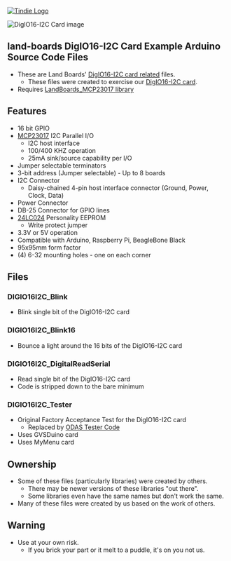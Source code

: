 <a href="https://www.tindie.com/products/land_boards/16-channel-digital-io-card-digio16-i2c/" ><img src="http://land-boards.com/blwiki/images/5/51/Tindie-mediums.png" alt="Tindie Logo"></img></a>

<img src="http://land-boards.com/blwiki/images/b/b8/DigIO16-I2C-X3-CCA-5454-640px.jpg" alt="DigIO16-I2C Card image"></img>

== land-boards DigIO16-I2C Card Example Arduino Source Code Files ==

* These are Land Boards' [http://land-boards.com/blwiki/index.php?title=DigIO16-I2C DigIO16-I2C card related] files.
** These files were created to exercise our [http://land-boards.com/blwiki/index.php?title=DigIO16-I2C DigIO16-I2C card].
* Requires [https://github.com/land-boards/lb-Arduino-Code/tree/master/libraries/LandBoards_MCP23017 LandBoards_MCP23017 library]

== Features ==

* 16 bit GPIO
* [http://ww1.microchip.com/downloads/en/DeviceDoc/20001952C.pdf MCP23017] I2C Parallel I/O
** I2C host interface
** 100/400 KHZ operation
** 25mA sink/source capability per I/O
* Jumper selectable terminators
* 3-bit address (Jumper selectable) - Up to 8 boards
* I2C Connector
** Daisy-chained 4-pin host interface connector (Ground, Power, Clock, Data)
* Power Connector
* DB-25 Connector for GPIO lines
* [https://ww1.microchip.com/downloads/en/DeviceDoc/21210N.pdf 24LC024] Personality EEPROM
** Write protect jumper
* 3.3V or 5V operation
* Compatible with Arduino, Raspberry Pi, BeagleBone Black
* 95x95mm form factor
* (4) 6-32 mounting holes - one on each corner

== Files ==

=== DIGIO16I2C_Blink ===

* Blink single bit of the DigIO16-I2C card

=== DIGIO16I2C_Blink16 ===

* Bounce a light around the 16 bits of the DigIO16-I2C card

=== DIGIO16I2C_DigitalReadSerial ===

* Read single bit of the DigIO16-I2C card
* Code is stripped down to the bare minimum

=== DIGIO16I2C_Tester ===

* Original Factory Acceptance Test for the DigIO16-I2C card
** Replaced by [https://github.com/douggilliland/lb-Arduino-Code/tree/master/LBCards/ODAS ODAS Tester Code]
* Uses GVSDuino card
* Uses MyMenu card

== Ownership ==

* Some of these files (particularly libraries) were created by others.
** There may be newer versions of these libraries "out there".
** Some libraries even have the same names but don't work the same.
* Many of these files were created by us based on the work of others.

== Warning ==

* Use at your own risk.
** If you brick your part or it melt to a puddle, it's on you not us.
